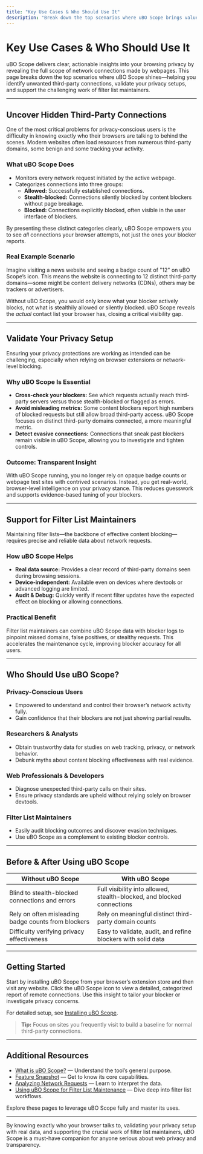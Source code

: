 ```yaml
---
title: "Key Use Cases & Who Should Use It"
description: "Break down the top scenarios where uBO Scope brings value: identifying unwanted third-party connections, validating privacy setups, and supporting filter list maintainers. Clarifies the tool's relevance for privacy-conscious users, researchers, and web professionals."
---
```


# Key Use Cases & Who Should Use It

uBO Scope delivers clear, actionable insights into your browsing privacy by revealing the full scope of network connections made by webpages. This page breaks down the top scenarios where uBO Scope shines—helping you identify unwanted third-party connections, validate your privacy setups, and support the challenging work of filter list maintainers.

---

## Uncover Hidden Third-Party Connections

One of the most critical problems for privacy-conscious users is the difficulty in knowing exactly who their browsers are talking to behind the scenes. Modern websites often load resources from numerous third-party domains, some benign and some tracking your activity.

### What uBO Scope Does

- Monitors every network request initiated by the active webpage.
- Categorizes connections into three groups:
  - **Allowed:** Successfully established connections.
  - **Stealth-blocked:** Connections silently blocked by content blockers without page breakage.
  - **Blocked:** Connections explicitly blocked, often visible in the user interface of blockers.

By presenting these distinct categories clearly, uBO Scope empowers you to see *all* connections your browser attempts, not just the ones your blocker reports.

### Real Example Scenario

Imagine visiting a news website and seeing a badge count of "12" on uBO Scope’s icon. This means the website is connecting to 12 distinct third-party domains—some might be content delivery networks (CDNs), others may be trackers or advertisers. 

Without uBO Scope, you would only know what your blocker actively blocks, not what is stealthily allowed or silently blocked. uBO Scope reveals the *actual* contact list your browser has, closing a critical visibility gap.

---

## Validate Your Privacy Setup

Ensuring your privacy protections are working as intended can be challenging, especially when relying on browser extensions or network-level blocking.

### Why uBO Scope Is Essential

- **Cross-check your blockers:** See which requests actually reach third-party servers versus those stealth-blocked or flagged as errors.
- **Avoid misleading metrics:** Some content blockers report high numbers of blocked requests but still allow broad third-party access. uBO Scope focuses on distinct third-party domains connected, a more meaningful metric.
- **Detect evasive connections:** Connections that sneak past blockers remain visible in uBO Scope, allowing you to investigate and tighten controls.

### Outcome: Transparent Insight

With uBO Scope running, you no longer rely on opaque badge counts or webpage test sites with contrived scenarios. Instead, you get real-world, browser-level intelligence on your privacy stance. This reduces guesswork and supports evidence-based tuning of your blockers.

---

## Support for Filter List Maintainers

Maintaining filter lists—the backbone of effective content blocking—requires precise and reliable data about network requests.

### How uBO Scope Helps

- **Real data source:** Provides a clear record of third-party domains seen during browsing sessions.
- **Device-independent:** Available even on devices where devtools or advanced logging are limited.
- **Audit & Debug:** Quickly verify if recent filter updates have the expected effect on blocking or allowing connections.

### Practical Benefit

Filter list maintainers can combine uBO Scope data with blocker logs to pinpoint missed domains, false positives, or stealthy requests. This accelerates the maintenance cycle, improving blocker accuracy for all users.

---

## Who Should Use uBO Scope?

### Privacy-Conscious Users
- Empowered to understand and control their browser’s network activity fully.
- Gain confidence that their blockers are not just showing partial results.

### Researchers & Analysts
- Obtain trustworthy data for studies on web tracking, privacy, or network behavior.
- Debunk myths about content blocking effectiveness with real evidence.

### Web Professionals & Developers
- Diagnose unexpected third-party calls on their sites.
- Ensure privacy standards are upheld without relying solely on browser devtools.

### Filter List Maintainers
- Easily audit blocking outcomes and discover evasion techniques.
- Use uBO Scope as a complement to existing blocker controls.

---

## Before & After Using uBO Scope

| Without uBO Scope | With uBO Scope |
|-------------------|----------------|
| Blind to stealth-blocked connections and errors | Full visibility into allowed, stealth-blocked, and blocked connections |
| Rely on often misleading badge counts from blockers | Rely on meaningful distinct third-party domain counts |
| Difficulty verifying privacy effectiveness | Easy to validate, audit, and refine blockers with solid data |

---

## Getting Started

Start by installing uBO Scope from your browser’s extension store and then visit any website. Click the uBO Scope icon to view a detailed, categorized report of remote connections. Use this insight to tailor your blocker or investigate privacy concerns.

For detailed setup, see [Installing uBO Scope](../../guides/getting-started/installing-ubo-scope).

> **Tip:** Focus on sites you frequently visit to build a baseline for normal third-party connections.

---

## Additional Resources

- [What is uBO Scope?](./product-overview) — Understand the tool’s general purpose.
- [Feature Snapshot](./feature-glance) — Get to know its core capabilities.
- [Analyzing Network Requests](../../guides/real-world-usage/analyzing-network-requests) — Learn to interpret the data.
- [Using uBO Scope for Filter List Maintenance](../../guides/real-world-usage/using-ubo-scope-for-filter-list-maintenance) — Dive deep into filter list workflows.

Explore these pages to leverage uBO Scope fully and master its uses.

---

By knowing exactly who your browser talks to, validating your privacy setup with real data, and supporting the crucial work of filter list maintainers, uBO Scope is a must-have companion for anyone serious about web privacy and transparency.


